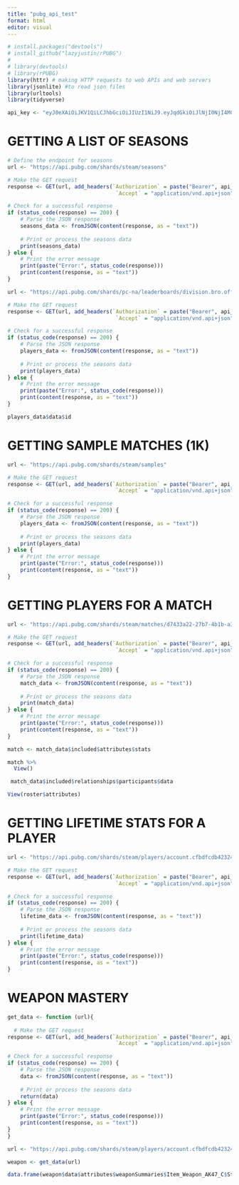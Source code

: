 ```yaml
---
title: "pubg_api_test"
format: html
editor: visual
---
```


```r
# install.packages("devtools")
# install_github("lazyjustin/rPUBG")
# 
# library(devtools)
# library(rPUBG)
library(httr) # making HTTP requests to web APIs and web servers
library(jsonlite) #to read json files
library(urltools)
library(tidyverse)
```

```r
api_key <- "eyJ0eXAiOiJKV1QiLCJhbGciOiJIUzI1NiJ9.eyJqdGkiOiJlNjI0NjI4MC03MjMyLTAxM2QtOGU4MS0yMjViNDYzNmQwYzgiLCJpc3MiOiJnYW1lbG9ja2VyIiwiaWF0IjoxNzI5NTUzNjUxLCJwdWIiOiJibHVlaG9sZSIsInRpdGxlIjoicHViZyIsImFwcCI6InB1YmdfYXBpXzIifQ.TPRaU-Yrrai0kza1Wb8-Kg8gBIy__hz37cStm24B1xI"
```

# GETTING A LIST OF SEASONS

```r
# Define the endpoint for seasons
url <- "https://api.pubg.com/shards/steam/seasons"

# Make the GET request
response <- GET(url, add_headers(`Authorization` = paste("Bearer", api_key),
                                  `Accept` = "application/vnd.api+json"))

# Check for a successful response
if (status_code(response) == 200) {
    # Parse the JSON response
    seasons_data <- fromJSON(content(response, as = "text"))
    
    # Print or process the seasons data
    print(seasons_data)
} else {
    # Print the error message
    print(paste("Error:", status_code(response)))
    print(content(response, as = "text"))
}


```

```r
url <- "https://api.pubg.com/shards/pc-na/leaderboards/division.bro.official.2017-pre9/squad"

# Make the GET request
response <- GET(url, add_headers(`Authorization` = paste("Bearer", api_key),
                                  `Accept` = "application/vnd.api+json"))

# Check for a successful response
if (status_code(response) == 200) {
    # Parse the JSON response
    players_data <- fromJSON(content(response, as = "text"))
    
    # Print or process the seasons data
    print(players_data)
} else {
    # Print the error message
    print(paste("Error:", status_code(response)))
    print(content(response, as = "text"))
}

```

```r
players_data$data$id
```

# GETTING SAMPLE MATCHES (1K)

```r
url <- "https://api.pubg.com/shards/steam/samples"

# Make the GET request
response <- GET(url, add_headers(`Authorization` = paste("Bearer", api_key),
                                  `Accept` = "application/vnd.api+json"))

# Check for a successful response
if (status_code(response) == 200) {
    # Parse the JSON response
    players_data <- fromJSON(content(response, as = "text"))
    
    # Print or process the seasons data
    print(players_data)
} else {
    # Print the error message
    print(paste("Error:", status_code(response)))
    print(content(response, as = "text"))
}


```

# GETTING PLAYERS FOR A MATCH

```r

url <- "https://api.pubg.com/shards/steam/matches/d7433a22-27b7-4b1b-a34c-6b2b23c49f76"

# Make the GET request
response <- GET(url, add_headers(`Authorization` = paste("Bearer", api_key),
                                  `Accept` = "application/vnd.api+json"))

# Check for a successful response
if (status_code(response) == 200) {
    # Parse the JSON response
    match_data <- fromJSON(content(response, as = "text"))
    
    # Print or process the seasons data
    print(match_data)
} else {
    # Print the error message
    print(paste("Error:", status_code(response)))
    print(content(response, as = "text"))
}

```

```r
match <- match_data$included$attributes$stats
```

```r
match %>% 
  View()
```

```r
 match_data$included$relationships$participants$data
```

```r
View(roster$attributes) 
```

# GETTING LIFETIME STATS FOR A PLAYER

```r
url <- "https://api.pubg.com/shards/steam/players/account.cfbdfcdb42324279a9f37d62c201c2ae/seasons/lifetime"

# Make the GET request
response <- GET(url, add_headers(`Authorization` = paste("Bearer", api_key),
                                  `Accept` = "application/vnd.api+json"))

# Check for a successful response
if (status_code(response) == 200) {
    # Parse the JSON response
    lifetime_data <- fromJSON(content(response, as = "text"))
    
    # Print or process the seasons data
    print(lifetime_data)
} else {
    # Print the error message
    print(paste("Error:", status_code(response)))
    print(content(response, as = "text"))
}

```

# WEAPON MASTERY

```r
get_data <- function (url){
  
  # Make the GET request
response <- GET(url, add_headers(`Authorization` = paste("Bearer", api_key),
                                  `Accept` = "application/vnd.api+json"))

# Check for a successful response
if (status_code(response) == 200) {
    # Parse the JSON response
    data <- fromJSON(content(response, as = "text"))
    
    # Print or process the seasons data
    return(data)
} else {
    # Print the error message
    print(paste("Error:", status_code(response)))
    print(content(response, as = "text"))
}
}
```

```r
url <- "https://api.pubg.com/shards/steam/players/account.cfbdfcdb42324279a9f37d62c201c2ae/weapon_mastery"

weapon <- get_data(url)
```

```r
data.frame(weapon$data$attributes$weaponSummaries$Item_Weapon_AK47_C$StatsTotal)
```
